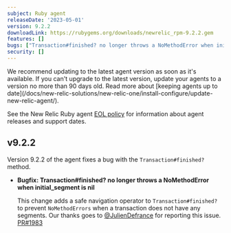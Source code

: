 ```yaml
---
subject: Ruby agent
releaseDate: '2023-05-01'
version: 9.2.2
downloadLink: https://rubygems.org/downloads/newrelic_rpm-9.2.2.gem
features: []
bugs: ["Transaction#finished? no longer throws a NoMethodError when initial_segment is nil"]
security: []
---
```


<Callout variant="important">
  We recommend updating to the latest agent version as soon as it's available. If you can't upgrade to the latest version, update your agents to a version no more than 90 days old. Read more about [keeping agents up to date](/docs/new-relic-solutions/new-relic-one/install-configure/update-new-relic-agent/).

  See the New Relic Ruby agent [EOL policy](https://docs.newrelic.com/docs/apm/agents/ruby-agent/getting-started/ruby-agent-eol-policy/) for information about agent releases and support dates.
</Callout>

## v9.2.2

  Version 9.2.2 of the agent fixes a bug with the `Transaction#finished?` method.

- **Bugfix: Transaction#finished? no longer throws a NoMethodError when initial_segment is nil**

  This change adds a safe navigation operator to `Transaction#finished?` to prevent `NoMethodErrors` when a transaction does not have any segments. Our thanks goes to [@JulienDefrance](https://github.com/JulienDefrance) for reporting this issue. [PR#1983](https://github.com/newrelic/newrelic-ruby-agent/pull/1983)


